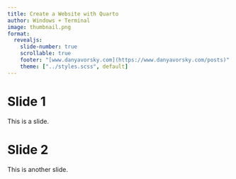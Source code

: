 ```yaml
---
title: Create a Website with Quarto
author: Windows + Terminal
image: thumbnail.png
format: 
  revealjs: 
    slide-number: true
    scrollable: true
    footer: "[www.danyavorsky.com](https://www.danyavorsky.com/posts)"
    theme: ["../styles.scss", default]
---
```


# Slide 1

This is a slide.

# Slide 2

This is another slide.


